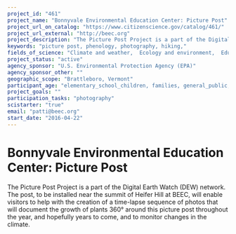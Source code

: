 ```yaml
---
project_id: "461"
project_name: "Bonnyvale Environmental Education Center: Picture Post"
project_url_on_catalog: "https://www.citizenscience.gov/catalog/461/"
project_url_external: "http://beec.org"
project_description: "The Picture Post Project is a part of the Digital Earth Watch (DEW) network. The post, to be installed near the summit of Heifer Hill at BEEC, will enable visitors to help with the creation of a time-lapse sequence of photos that will document the growth of plants 360\u00b0 around this picture post throughout the year, and hopefully years to come, and to monitor changes in the climate."
keywords: "picture post, phenology, photography, hiking,"
fields_of_science: "Climate and weather,  Ecology and environment,  Education, Nature and outdoors"
project_status: "active"
agency_sponsor: "U.S. Environmental Protection Agency (EPA)"
agency_sponsor_other: ""
geographic_scope: "Brattleboro, Vermont"
participant_age: "elementary_school_children, families, general_public, middle_school_children, teens"
project_goals: ""
participation_tasks: "photography"
scistarter: "true"
email: "patti@beec.org"
start_date: "2016-04-22"
---
```


# Bonnyvale Environmental Education Center: Picture Post

The Picture Post Project is a part of the Digital Earth Watch (DEW) network. The post, to be installed near the summit of Heifer Hill at BEEC, will enable visitors to help with the creation of a time-lapse sequence of photos that will document the growth of plants 360° around this picture post throughout the year, and hopefully years to come, and to monitor changes in the climate.
